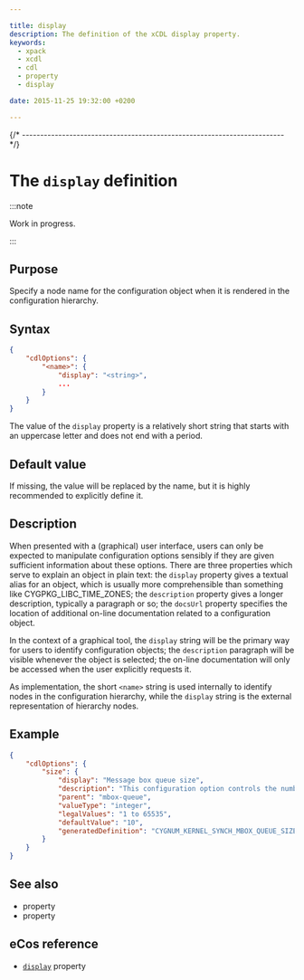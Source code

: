 ```yaml
---

title: display
description: The definition of the xCDL display property.
keywords:
  - xpack
  - xcdl
  - cdl
  - property
  - display

date: 2015-11-25 19:32:00 +0200

---
```



{/* ------------------------------------------------------------------------ */}

# The `display` definition

:::note

Work in progress.

:::

## Purpose

Specify a node name for the configuration object when it is rendered in the configuration hierarchy.

## Syntax

```json {4}
{
    "cdlOptions": {
        "<name>": {
            "display": "<string>",
            ...
        }
    }
}
```

The value of the `display` property is a relatively short string that starts with an uppercase letter and does not end with a period.

## Default value

If missing, the value will be replaced by the name, but it is highly recommended to explicitly define it.

## Description

When presented with a (graphical) user interface, users can only be expected to manipulate configuration options sensibly if they are given sufficient information about these options. There are three properties which serve to explain an object in plain text: the `display` property gives a textual alias for an object, which is usually more comprehensible than something like CYGPKG_LIBC_TIME_ZONES; the `description` property gives a longer description, typically a paragraph or so; the `docsUrl` property specifies the location of additional on-line documentation related to a configuration object.

In the context of a graphical tool, the `display` string will be the primary way for users to identify configuration objects; the `description` paragraph will be visible whenever the object is selected; the on-line documentation will only be accessed when the user explicitly requests it.

As implementation, the short `<name>` string is used internally to identify nodes in the configuration hierarchy, while the `display` string is the external representation of hierarchy nodes.

## Example

```json {4}
{
    "cdlOptions": {
        "size": {
            "display": "Message box queue size",
            "description": "This configuration option controls the number of messages that can be queued in a message box before a non-blocking put() operation will fail or a blocking put() operation will block. The cost in memory is one pointer per message box for each possible message.",
            "parent": "mbox-queue",
            "valueType": "integer",
            "legalValues": "1 to 65535",
            "defaultValue": "10",
            "generatedDefinition": "CYGNUM_KERNEL_SYNCH_MBOX_QUEUE_SIZE"
        }
    }
}
```

## See also

- <MetadataObjectPropertyLink name="description" /> property
- <MetadataObjectPropertyLink name="docsUrl" /> property

## eCos reference

- [`display`](https://ecos.sourceware.org/docs-latest/cdl-guide/ref.display.html) property
